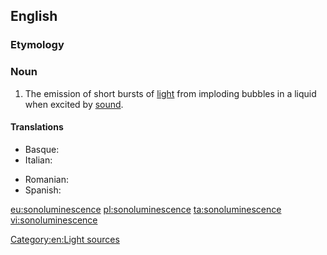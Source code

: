 ==English==
===Etymology===
{{prefix|sono|luminescence}}
===Noun===
{{wikipedia}}
{{en-noun|-}}

# {{context|physics}} The emission of short bursts of [[light]] from imploding bubbles in a liquid when excited by [[sound]].

====Translations====
{{trans-top|The emission of short bursts of light from imploding bubbles}}
* Basque: {{t|eu|sonolumineszentzia}}
* Italian: {{t-|it|sonoluminescenza|f}}
{{trans-mid}}
* Romanian: {{t-|ro|sonoluminiscență|f}}
* Spanish: {{t|es|sonoluminiscencia|f}}
{{trans-bottom}}

[[Category:en:Light sources]]

[[eu:sonoluminescence]]
[[pl:sonoluminescence]]
[[ta:sonoluminescence]]
[[vi:sonoluminescence]]